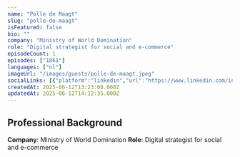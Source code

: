 ```yaml
---
name: "Polle de Maagt"
slug: "polle-de-maagt"
isFeatured: false
bio: ""
company: "Ministry of World Domination"
role: "Digital strategist for social and e-commerce"
episodeCount: 1
episodes: ["1861"]
languages: ["nl"]
imageUrl: "/images/guests/polle-de-maagt.jpeg"
socialLinks: [{"platform":"linkedin","url":"https://www.linkedin.com/in/polle/"}]
createdAt: 2025-06-12T13:23:08.000Z
updatedAt: 2025-06-12T14:12:35.000Z
---
```


## Professional Background

**Company**: Ministry of World Domination
**Role**: Digital strategist for social and e-commerce
